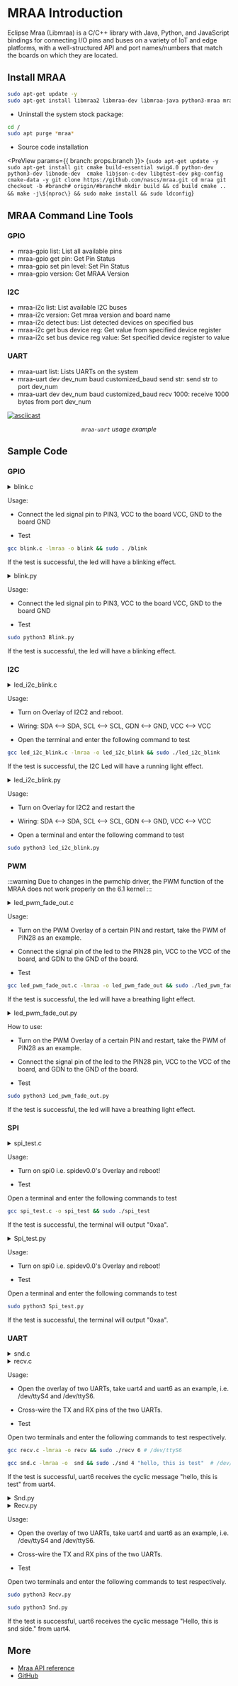 
# MRAA Introduction

Eclipse Mraa (Libmraa) is a C/C++ library with Java, Python, and JavaScript bindings for connecting I/O pins and buses on a variety of IoT and edge platforms, with a well-structured API and port names/numbers that match the boards on which they are located.

## Install MRAA

<div style={{ display: `${props.install_by_apt ? "block" : "none"}` }}>

```bash
sudo apt-get update -y
sudo apt-get install libmraa2 libmraa-dev libmraa-java python3-mraa mraa-tools -y
```

</div>

<div style={{ display: `${props.install_by_source_code ? "block" : "none"}` }}>

- Uninstall the system stock package:

```bash
cd /
sudo apt purge *mraa*
```

- Source code installation

<PreView params={{ branch: props.branch }}>
{`
sudo apt-get update -y
sudo apt-get install git cmake build-essential swig4.0 python-dev python3-dev libnode-dev  cmake libjson-c-dev libgtest-dev pkg-config cmake-data -y
git clone https://github.com/nascs/mraa.git
cd mraa
git checkout -b #branch# origin/#branch#
mkdir build && cd build
cmake .. && make -j\${nproc\} && sudo make install && sudo ldconfig
`}

</PreView>

</div>

## MRAA Command Line Tools

### GPIO

- mraa-gpio list: List all available pins
- mraa-gpio get pin: Get Pin Status
- mraa-gpio set pin level: Set Pin Status
- mraa-gpio version: Get MRAA Version

### I2C

- mraa-i2c list: List available I2C buses
- mraa-i2c version: Get mraa version and board name
- mraa-i2c detect bus: List detected devices on specified bus
- mraa-i2c get bus device reg: Get value from specified device register
- mraa-i2c set bus device reg value: Set specified device register to value

### UART

- mraa-uart list: Lists UARTs on the system
- mraa-uart dev dev_num baud customized_baud send str: send str to port dev_num
- mraa-uart dev dev_num baud customized_baud recv 1000: receive 1000 bytes from port dev_num

[![asciicast](https://asciinema.org/a/J4NUBtS84qWxEdDiCKQpm5aaL.svg)](https://asciinema.org/a/J4NUBtS84qWxEdDiCKQpm5aaL)<center>_`mraa-uart` usage example_</center>

## Sample Code

### GPIO

<Tabs queryString="gpio">
<TabItem value="C">
<details>
<summary>blink.c</summary>

```c

#include <signal.h>
#include <stdio.h>
#include <stdlib.h>
#include <unistd.h>
#include "mraa/gpio.h"

/* gpio declaration */
#define GPIO_PIN 3

volatile sig_atomic_t flag = 1;

void sig_handler(int signum) {
    if(signum == SIGINT) {
        fprintf(stdout, "Exiting...\n");
        flag = 0;
    }
}

int main(void) {
    mraa_result_t status = MRAA_SUCCESS;
    mraa_gpio_context gpio;

    signal(SIGINT, sig_handler);

    mraa_init();

    /* initialize GPIO */
    gpio = mraa_gpio_init(GPIO_PIN);
    if(gpio == NULL) {
        fprintf(stderr, "Failed to initialize GPIO %d\n", GPIO_PIN);
        mraa_deinit();
        return EXIT_FAILURE;
    }

    /* set output */
    status = mraa_gpio_dir(gpio, MRAA_GPIO_OUT);
    if(status != MRAA_SUCCESS) {
        goto err_exit;
    }

    while(flag) {
        status = mraa_gpio_write(gpio, 1);
        if(status != MRAA_SUCCESS) {
            goto err_exit;
        }
        sleep(1);

        status = mraa_gpio_write(gpio, 0);
        if(status != MRAA_SUCCESS) {
            goto err_exit;
        }

        sleep(1);
    }

    /* release gpio's */
    status = mraa_gpio_close(gpio);
    if(status != MRAA_SUCCESS) {
        goto err_exit;
    }

    mraa_deinit();

    return EXIT_SUCCESS;

err_exit:
    mraa_result_print(status);

    mraa_deinit();

    return EXIT_FAILURE;
}

```

</details>

Usage:

- Connect the led signal pin to PIN3, VCC to the board VCC, GND to the board GND

- Test

```bash
gcc blink.c -lmraa -o blink && sudo . /blink
```

If the test is successful, the led will have a blinking effect.

</TabItem>

<TabItem value="Python">
<details>
<summary>blink.py</summary>

```py

#!/usr/bin/env python3
# -*- encoding: utf-8 -*-

import mraa
import time

pin = 3  # set pin num

try:
    gpio = mraa.Gpio(pin)
    gpio.dir(mraa.DIR_OUT)  # set mode as input

    while True:
        gpio.write(1)
        time.sleep(1)
        gpio.write(0)
        time.sleep(1)

except KeyboardInterrupt:
    print("\nstop\n")

```

</details>

Usage:

- Connect the led signal pin to PIN3, VCC to the board VCC, GND to the board GND

- Test

```bash
sudo python3 Blink.py
```

If the test is successful, the led will have a blinking effect.

</TabItem>

</Tabs>

### I2C

<Tabs queryString="i2c">
<TabItem value="C">
<details>
<summary>led_i2c_blink.c</summary>

```c

#include <math.h>
#include <signal.h>
#include <stdio.h>
#include <stdlib.h>
#include <unistd.h>
#include "mraa/i2c.h"

#define I2C_BUS 2
#define LED_ADDRESS 0x20

volatile sig_atomic_t flag = 1;

void sig_handler(int signum) {
	if (signum == SIGINT) {
		fprintf(stdout, "Exiting...\n");
		flag = 0;
	}
}

int main() {
	mraa_result_t status = MRAA_SUCCESS;
	mraa_i2c_context i2c;

	signal(SIGINT, sig_handler);
	mraa_init();

	i2c = mraa_i2c_init(I2C_BUS);
	if(i2c == NULL) {
		fprintf(stderr, "Failed to initialize I2C\n");
		mraa_deinit();
		return EXIT_FAILURE;
	}

	/* set slave address */
	status = mraa_i2c_address(i2c, LED_ADDRESS);
	if(status != MRAA_SUCCESS) {
		return -1;
	}

	while(1) {
		/**
		 * Write a single word to an i2c context
		 *
		 * @param dev The i2c context
		 * @param data The word to write
		 * @param command The register
		 * @return Result of operation
		 */
		mraa_i2c_write_byte_data(i2c, 0x23, 0x08);
		sleep(1);
		mraa_i2c_write_byte_data(i2c, 0x21, 0x01);
		sleep(1);
		mraa_i2c_write_byte_data(i2c, 0x33, 0x12);
		sleep(1);
		mraa_i2c_write_byte_data(i2c, 0x1f, 0x42);
		sleep(1);
	}

	return 0;
}

```

</details>

Usage:

- Turn on Overlay of I2C2 and reboot.

- Wiring: SDA \<--\> SDA, SCL \<--\> SCL, GDN \<--\> GND, VCC \<--\> VCC

- Open the terminal and enter the following command to test

```bash
gcc led_i2c_blink.c -lmraa -o led_i2c_blink && sudo ./led_i2c_blink
```

If the test is successful, the I2C Led will have a running light effect.

</TabItem>

<TabItem value="Python">
<details>
<summary>led_i2c_blink.py</summary>

```py

#!/usr/bin/env python3
# -*- encoding: utf-8 -*-

import mraa
import time

# initialise I2C
x = mraa.I2c(2)
x.address(0x20)

while True:
	x.writeReg(0x11, 0x01)
	time.sleep(0.5)
	x.writeReg(0x12, 0x02)
	time.sleep(0.5)
	x.writeReg(0x13, 0x03)
	time.sleep(0.5)
	x.writeReg(0x14, 0x04)
	time.sleep(0.5)
	x.writeReg(0x15, 0x05)
	time.sleep(0.5)
	x.writeReg(0x16, 0x06)

```

</details>

Usage:

- Turn on Overlay for I2C2 and restart the

- Wiring: SDA \<--\> SDA, SCL \<--\> SCL, GDN \<--\> GND, VCC \<--\> VCC

- Open a terminal and enter the following command to test

```bash
sudo python3 led_i2c_blink.py
```

</TabItem>
</Tabs>

### PWM

:::warning
Due to changes in the pwmchip driver, the PWM function of the MRAA does not work properly on the 6.1 kernel
:::

<Tabs queryString="pwm">
<TabItem value="C">
<details>
<summary>led_pwm_fade_out.c</summary>

```c

#include <signal.h>
#include <stdlib.h>
#include <unistd.h>
#include <string.h>
#include <ctype.h>
#include "mraa/pwm.h"

/* PWM period in us */
#define PWM_FREQ 1e3

char *usage =
	"Usage: %s pwm_pin\n"
	"Example: %s 3\n";

int main(int argc, char *argv[]) {
	char usagestr[130];
	char *str = NULL;
	int invalid = 0, pwm_num = 0;
	mraa_result_t status = MRAA_SUCCESS;
	mraa_pwm_context pwm;
	float output = 0.0;
	float duty_cycle = 0.0;
	float step = 0.05;

	memset(usagestr, '\0', 130);
	// expect only 1 argument => argc must be 2
	if(argc != 2) {
		snprintf(usagestr, 129, usage, argv[0], argv[0]);
		puts(usagestr);
		return -1;
	}
	// check for a valid, numeric argument
	str = argv[1];
	while(*str != '\0') {
		if(!isdigit(*str)) {
			invalid = 1;
		}
		str++;
	}
	if(invalid == 1) {
		printf("%s: Invalid GPIO %s\n", argv[0], argv[2]);
		return -1;
	}
	pwm_num = atoi(argv[1]);

	mraa_init();

	/* init pwm */
	if((pwm = mraa_pwm_init(pwm_num)) == NULL) {
		printf("Failed to initialize PWM\n");
		mraa_deinit();
		return -1;
	}
	/* set period */
	if((status = mraa_pwm_period_us(pwm, PWM_FREQ))) {
		printf("Failed to set pwm period\n");
		return -1;
	}
	/* enable pwm */
	if((status = mraa_pwm_enable(pwm, 1)) != MRAA_SUCCESS) {
		printf("Failed to Enable PWM\n");
		return -1;
	}

	while (1) {
		// Set pwm duty cycle
		mraa_pwm_write(pwm, duty_cycle);

		// sleep 100 ms
		usleep(100000);

		// change the duty cycle
		duty_cycle += step;
		if (duty_cycle > 1.0) {
			duty_cycle = 0.0;
		}

		printf("PWM value: %f\n", mraa_pwm_read(pwm));
	}

	mraa_pwm_close(pwm);

	return 0;
}
```

</details>

Usage:

- Turn on the PWM Overlay of a certain PIN and restart, take the PWM of PIN28 as an example.

- Connect the signal pin of the led to the PIN28 pin, VCC to the VCC of the board, and GDN to the GND of the board.

- Test

```bash
gcc led_pwm_fade_out.c -lmraa -o led_pwm_fade_out && sudo ./led_pwm_fade_out 28
```

If the test is successful, the led will have a breathing light effect.

</TabItem>

<TabItem value="Python">
<details>
<summary>led_pwm_fade_out.py</summary>

```py

#!/usr/bin/env python
# -*- encoding: utf-8 -*-

import mraa
import time

class Led_pwm_fade_out:
    def __init__(self, pwm_pin):
        self.pwm_pin = pwm_pin
        self.pwm = mraa.Pwm(pwm_pin)
        self.duty_cycle = 0.0
        self.pwm_freq = 1e3
        self.pwm_step = 0.05

    def initialize(self):
        if self.pwm == None:
            exit()

        if self.pwm.period_us(self.pwm_freq) != mraa.SUCCESS:
            mraa.Pwm.close()
            exit()

        if self.pwm.enable(True) != mraa.SUCCESS:
            mraa.Pwm.close()
            exit()

    def set_duty_cycle(self, duty_cycle):
        self.duty_cycle = duty_cycle
        self.pwm.write(duty_cycle)

    def run(self):
        try:
            while True:
                self.set_duty_cycle(self.duty_cycle)
                self.duty_cycle += self.pwm_step
                if self.duty_cycle > 1.0:
                    self.duty_cycle = 0.0
                print("0x%x\n" %self.pwm.read(self.pwm))
                time.sleep(1)

        except:
            print("Error")

        finally:
            self.pwm.write(0)  # Stop PWM
            self.pwm.disable()  # Disable PWM
            self.pwm.close()  # Close PWM

if __name__ == '__main__':

    pwm_controller = Led_pwm_fade_out(28)

    pwm_controller.initialize()

    pwm_controller.run()

```

</details>

How to use:

- Turn on the PWM Overlay of a certain PIN and restart, take the PWM of PIN28 as an example.

- Connect the signal pin of the led to the PIN28 pin, VCC to the VCC of the board, and GDN to the GND of the board.

- Test

```bash
sudo python3 Led_pwm_fade_out.py
```

If the test is successful, the led will have a breathing light effect.

</TabItem>

</Tabs>

### SPI

<Tabs queryString="spi">
<TabItem value="C">
<details>
<summary>spi_test.c</summary>

```c

#include <signal.h>
#include <stdlib.h>
#include <unistd.h>

/* mraa header */
#include "mraa/spi.h"

/* SPI declaration */
#define SPI_BUS 0

/* SPI frequency in Hz */
#define SPI_FREQ 400000

int main(int argc, char** argv) {
	mraa_result_t status = MRAA_SUCCESS;
	mraa_spi_context spi;
	int i, j;

	/* initialize mraa for the platform (not needed most of the times) */
	mraa_init();

	//! [Interesting]
	/* initialize SPI bus */
	spi = mraa_spi_init(SPI_BUS);
	if (spi == NULL) {
		fprintf(stderr, "Failed to initialize SPI\n");
		mraa_deinit();
		return EXIT_FAILURE;
	}

	/* set SPI frequency */
	status = mraa_spi_frequency(spi, SPI_FREQ);
	if (status != MRAA_SUCCESS)
		goto err_exit;
	/* set big endian mode */
	status = mraa_spi_lsbmode(spi, 0);
	if (status != MRAA_SUCCESS) {
		goto err_exit;
	}

	while(1) {
		printf("0x%x\n",mraa_spi_write(spi, 0xaa));
		sleep(1);
	}
err_exit:
	mraa_result_print(status);

	/* stop spi */
	mraa_spi_stop(spi);

	/* deinitialize mraa for the platform (not needed most of the times) */
	 mraa_deinit();

	return EXIT_FAILURE;
}

```

</details>

Usage:

- Turn on spi0 i.e. spidev0.0's Overlay and reboot!

- Test

Open a terminal and enter the following commands to test

```bash
gcc spi_test.c -o spi_test && sudo ./spi_test
```

If the test is successful, the terminal will output "0xaa".

</TabItem>

<TabItem value="Python">
<details>
<summary>Spi_test.py</summary>

```py

#!/usr/bin/env python
# -*- encoding: utf-8 -*-

import mraa
import time

class Spi_test:
    def __init__(self, spi_index):
        self.spidev = mraa.Spi(spi_index)
        self.freq = 400000

    def initialize(self):
        if self.spidev.frequency(self.freq) != mraa.SUCCESS:
            exit()

        if self.spidev.lsbmode(False) != mraa.SUCCESS:
            exit()

    def write_byte(self, value):
        return self.spidev.writeByte(value)

    def close(self):
        self.close()


if __name__ == '__main__':
    # create spi device
    spi_device = Spi_test(0)

    # init
    spi_device.initialize()

    try:
        while True:
            # value = ...
            print("0x%x\n" % spi_device.write_byte(0xaa))
            time.sleep(1)
    except:
        print("Error")
    finally:
        spi_device.close()

```

</details>

Usage:

- Turn on spi0 i.e. spidev0.0's Overlay and reboot!

- Test

Open a terminal and enter the following commands to test

```bash
sudo python3 Spi_test.py
```

If the test is successful, the terminal will output "0xaa".

</TabItem>

</Tabs>

### UART

<Tabs queryString="uart">
<TabItem value="C">
<details>
<summary>snd.c</summary>

```c

#include <signal.h>
#include <stdlib.h>
#include <unistd.h>
#include <string.h>
#include <ctype.h>
#include "mraa/uart.h"

#ifndef FALSE
#define FALSE 0
#define TRUE (!FALSE)
#endif

char *usage =
	"Usage: %s uart_path_id msg\n"
	"Example: %s 4 'this is test message'\n";

int main(int argc, char *argv[]) {
	char usagestr[130];
	char *str = NULL;
	int invalid = 0;
	mraa_uart_context snd_uart;
	mraa_result_t status = MRAA_SUCCESS;

	memset(usagestr, '\0', 130);
	if(argc != 3) {
		snprintf(usagestr, 129, usage, argv[0], argv[0]);
		puts(usagestr);
		return -1;
	}

	mraa_init();

    char uart_path[15];
    snprintf(uart_path, sizeof(uart_path), "/dev/ttyS%d", atoi(argv[1]));
	printf("uart_path: %s, msg: %s\n", uart_path, argv[2]);

	if((snd_uart = mraa_uart_init_raw(uart_path)) == NULL) {
		printf("Failed to initialize UART\n");
		mraa_deinit();
		return -1;
	}

    if ((status = mraa_uart_set_baudrate(snd_uart, 115200)) != MRAA_SUCCESS) {
        return -1;
    }

    if ((status = mraa_uart_set_mode(snd_uart, 8, MRAA_UART_PARITY_NONE, 1)) != MRAA_SUCCESS) {
        return -1;
    }

    if ((status = mraa_uart_set_flowcontrol(snd_uart, FALSE, FALSE)) != MRAA_SUCCESS) {
        return -1;
    }

	while(1) {
		mraa_uart_write(snd_uart, argv[2], strlen(argv[2]));
		sleep(1);
	}

	mraa_uart_stop(snd_uart);
	mraa_deinit();

	return 0;
}

```

</details>

<details>
<summary>recv.c</summary>

```c

#include <signal.h>
#include <stdlib.h>
#include <unistd.h>
#include <string.h>
#include <ctype.h>
#include "mraa/uart.h"

#ifndef FALSE
#define FALSE 0
#define TRUE (!FALSE)
#endif

char *usage =
	"Usage: %s uart_path_id\n"
	"Example: %s 4\n";


int main(int argc, char *argv[]) {
	char usagestr[130];
	char *str = NULL;
	int invalid = 0, uart_id = 0;
	mraa_uart_context recv_uart;
	mraa_result_t status = MRAA_SUCCESS;

	memset(usagestr, '\0', 130);
	if(argc != 2) {
		snprintf(usagestr, 129, usage, argv[0], argv[0]);
		puts(usagestr);
		return -1;
	}
	// check for a valid, numeric argument
	str = argv[1];
	while(*str != '\0') {
		if(!isdigit(*str)) {
			invalid = 1;
		}
		str++;
	}
	if(invalid == 1) {
		printf("%s: Invalid GPIO %s\n", argv[0], argv[1]);
		return -1;
	}

	mraa_init();

	char uart_path[15];
	snprintf(uart_path, sizeof(uart_path), "/dev/ttyS%d", atoi(argv[1]));
	printf("uart_path: %s\n", uart_path);

	if((recv_uart = mraa_uart_init_raw(uart_path)) == NULL) {
		printf("Failed to initialize UART\n");
		mraa_deinit();
		return -1;
	}

	if ((status = mraa_uart_set_baudrate(recv_uart, 115200)) != MRAA_SUCCESS) {
		return -1;
	}

	if ((status = mraa_uart_set_mode(recv_uart, 8, MRAA_UART_PARITY_NONE, 1)) != MRAA_SUCCESS) {
		return -1;
	}

	if ((status = mraa_uart_set_flowcontrol(recv_uart, FALSE, FALSE)) != MRAA_SUCCESS) {
		return -1;
	}

	char recv_buff[1024];
	while(1) {
		if (mraa_uart_data_available(recv_uart, 1) == TRUE) {
			mraa_uart_read(recv_uart, recv_buff, sizeof(recv_buff));
			printf("recv: %s\n", recv_buff);
			sleep(1);
		}
	}
}

```

</details>

Usage:

- Open the overlay of two UARTs, take uart4 and uart6 as an example, i.e. /dev/ttyS4 and /dev/ttyS6.

- Cross-wire the TX and RX pins of the two UARTs.

- Test

Open two terminals and enter the following commands to test respectively.

```bash
gcc recv.c -lmraa -o recv && sudo ./recv 6 # /dev/ttyS6
```

```bash
gcc snd.c -lmraa -o  snd && sudo ./snd 4 "hello, this is test"  # /dev/ttyS4
```

If the test is successful, uart6 receives the cyclic message "hello, this is test" from uart4.

</TabItem>

<TabItem value="Python">
<details>
<summary>Snd.py</summary>

```py

#!/usr/bin/env python
# -*- encoding: utf-8 -*-

import mraa
import time

class Snd:

	def __init__(self, uart_id, baurd_rate, parity, stopbits):
		self.uart_id = uart_id
		self.uart_snd = mraa.Uart(uart_id)
		self.uart_snd.setBaudRate(baurd_rate)
		self.uart_snd.setMode(parity, mraa.UART_PARITY_NONE, stopbits)
		self.uart_snd.setFlowcontrol(False, False)

	def send_message(self, message):
		snd_msg = bytearray(message, "ascii")
		self.uart_snd.write(snd_msg)
		self.uart_snd.flush()

if __name__ == '__main__':
	# init uart
	uart_snd =  Snd(1, 115200, 8, 1)

	while True:
		uart_snd.send_message("Hello, this is snd side.\n")
		time.sleep(1)

```

</details>

<details>
<summary>Recv.py</summary>

```py

#!/usr/bin/env python
# -*- encoding: utf-8 -*-

import mraa
import time
import sys

class Recv:
	def __init__(self, uart_id, baurd_rate, parity, stopbits):
		self.uart_id = uart_id
		self.baurd_rate = baurd_rate
		self.parity = parity
		self.stopbits = stopbits
		self.uart = mraa.Uart(uart_id)
		self.initialize_uart()

	def initialize_uart(self):
		self.uart.setBaudRate(self.baurd_rate)
		self.uart.setMode(self.parity, mraa.UART_PARITY_NONE, self.stopbits)
		self.uart.setFlowcontrol(False, False)

	def run(self):
		try:
			while True:
				if self.uart.dataAvailable():
					data_byte = self.uart.readStr(125)
					print(data_byte)

					# Just a two-way half-duplex communication example, "X" is a flag
					if data_byte == "X":
						self.uart.writeStr("Yes, master!")

		except KeyboardInterrupt:
			print("Exiting...")
			self.uart.writeStr("Exiting...")
			self.uart.close()
			sys.exit()

if __name__ == '__main__':

	uart_receiver = Recv(2, 115200, 8, 1)

	uart_receiver.run()

```

</details>

Usage:

- Open the overlay of two UARTs, take uart4 and uart6 as an example, i.e. /dev/ttyS4 and /dev/ttyS6.

- Cross-wire the TX and RX pins of the two UARTs.

- Test

Open two terminals and enter the following commands to test respectively.

```bash
sudo python3 Recv.py
```

```bash
sudo python3 Snd.py
```

If the test is successful, uart6 receives the cyclic message "Hello, this is snd side." from uart4.

</TabItem>

</Tabs>

## More

- [Mraa API reference](https://iotdk.intel.com/docs/master/mraa/index.html)
- [GitHub](https://github.com/eclipse/mraa)
